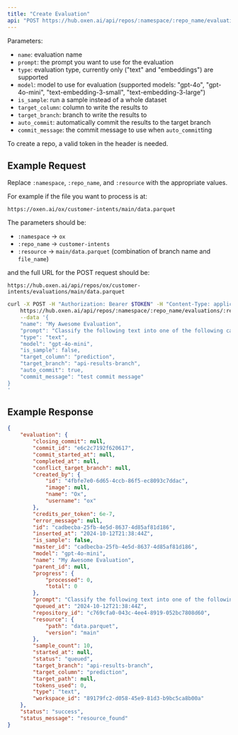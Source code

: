```yaml
---
title: "Create Evaluation"
api: "POST https://hub.oxen.ai/api/repos/:namespace/:repo_name/evaluations/:resource"
---
```


Parameters:
- `name`: evaluation name
- `prompt`: the prompt you want to use for the evaluation
- `type`: evaluation type, currently only ("text" and "embeddings") are supported
- `model`: model to use for evaluation (supported models: "gpt-4o", "gpt-4o-mini", "text-embedding-3-small", "text-embedding-3-large")
- `is_sample`: run a sample instead of a whole dataset
- `target_column`: column to write the results to
- `target_branch`: branch to write the results to
- `auto_commit`: automatically commit the results to the target branch
- `commit_message`: the commit message to use when `auto_commit`ting

To create a repo, a valid token in the header is needed.

## Example Request

Replace `:namespace`, `:repo_name`, and `:resource` with the appropriate values.

For example if the file you want to process is at:

`https://oxen.ai/ox/customer-intents/main/data.parquet`

The parameters should be:

* `:namespace` -> `ox`
* `:repo_name` -> `customer-intents`
* `:resource` -> `main/data.parquet` (combination of branch name and `file_name`)

and the full URL for the POST request should be:

`https://hub.oxen.ai/api/repos/ox/customer-intents/evaluations/main/data.parquet`

```bash
curl -X POST -H "Authorization: Bearer $TOKEN" -H "Content-Type: application/json" \
    https://hub.oxen.ai/api/repos/:namespace/:repo_name/evaluations/:resource \
    --data '{
    "name": "My Awesome Evaluation",
    "prompt": "Classify the following text into one of the following categories: [intent_1, intent_2, intent_3]\n{my_text_column_name}",
    "type": "text",
    "model": "gpt-4o-mini",
    "is_sample": false,
    "target_column": "prediction",
    "target_branch": "api-results-branch",
    "auto_commit": true,
    "commit_message": "test commit message"
}
'
```

## Example Response

```json
{
    "evaluation": {
        "closing_commit": null,
        "commit_id": "e6c2c7192f620617",
        "commit_started_at": null,
        "completed_at": null,
        "conflict_target_branch": null,
        "created_by": {
            "id": "4fbfe7e0-6d65-4ccb-86f5-ec8093c7ddac",
            "image": null,
            "name": "Ox",
            "username": "ox"
        },
        "credits_per_token": 6e-7,
        "error_message": null,
        "id": "cadbecba-25fb-4e5d-8637-4d85af81d186",
        "inserted_at": "2024-10-12T21:38:44Z",
        "is_sample": false,
        "master_id": "cadbecba-25fb-4e5d-8637-4d85af81d186",
        "model": "gpt-4o-mini",
        "name": "My Awesome Evaluation",
        "parent_id": null,
        "progress": {
            "processed": 0,
            "total": 0
        },
        "prompt": "Classify the following text into one of the following categories: [intent_1, intent_2, intent_3]\n{my_text_column_name}",
        "queued_at": "2024-10-12T21:38:44Z",
        "repository_id": "c769cfa0-043c-4ee4-8919-052bc7808d60",
        "resource": {
            "path": "data.parquet",
            "version": "main"
        },
        "sample_count": 10,
        "started_at": null,
        "status": "queued",
        "target_branch": "api-results-branch",
        "target_column": "prediction",
        "target_path": null,
        "tokens_used": 0,
        "type": "text",
        "workspace_id": "89179fc2-d058-45e9-81d3-b9bc5ca8b00a"
    },
    "status": "success",
    "status_message": "resource_found"
}
```

